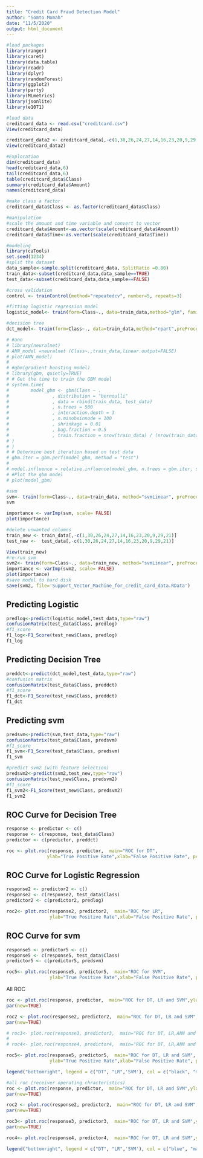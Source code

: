 ---
title: "Credit Card Fraud Detection Model"
author: "Somto Momah"
date: "11/5/2020"
output: html_document
---

```{r}
#load packages
library(ranger)
library(caret)
library(data.table)
library(readr)
library(dplyr)
library(randomForest)
library(ggplot2)
library(party)
library(MLmetrics)
library(jsonlite)
library(e1071)
```

```{r}
#load data
creditcard_data <- read.csv("creditcard.csv")
View(creditcard_data)

creditcard_data2 <- creditcard_data[,-c(1,30,26,24,27,14,16,23,20,9,29,21)]
View(creditcard_data2)
```

```{r}
#Exploration
dim(creditcard_data)
head(creditcard_data,6)
tail(creditcard_data,6)
table(creditcard_data$Class)
summary(creditcard_data$Amount)
names(creditcard_data)

#make class a factor
creditcard_data$Class <- as.factor(creditcard_data$Class)
```

```{r}
#manipulation
#scale the amount and time variable and convert to vector
creditcard_data$Amount<-as.vector(scale(creditcard_data$Amount))
creditcard_data$Time<-as.vector(scale(creditcard_data$Time))


```

```{r}
#modeling
library(caTools)
set.seed(1234)
#split the dataset
data_sample<-sample.split(creditcard_data, SplitRatio =0.80)
train_data<-subset(creditcard_data,data_sample==TRUE)
test_data<-subset(creditcard_data,data_sample==FALSE)

#cross validation
control <- trainControl(method="repeatedcv", number=5, repeats=3)
```

```{r}
#fitting logistic regression model
logistic_model<- train(form=Class~., data=train_data,method="glm", family="binomial",trControl=control,tuneLength = 5)

#decision tree
dct_model<- train(form=Class~., data=train_data,method="rpart",preProcess = c("center", "scale"),trControl=control, tuneLength = 5)

# #ann 
# library(neuralnet)
# ANN_model =neuralnet (Class~.,train_data,linear.output=FALSE)
# plot(ANN_model)
# 
# #gbm(gradient boosting model)
# library(gbm, quietly=TRUE)
# # Get the time to train the GBM model
# system.time(
#        model_gbm <- gbm(Class ~ .
#                , distribution = "bernoulli"
#                , data = rbind(train_data, test_data)
#                , n.trees = 500
#                , interaction.depth = 3
#                , n.minobsinnode = 100
#                , shrinkage = 0.01
#                , bag.fraction = 0.5
#                , train.fraction = nrow(train_data) / (nrow(train_data) + nrow(test_data))
# )
# )
# # Determine best iteration based on test data
# gbm.iter = gbm.perf(model_gbm, method = "test")
# 
# model.influence = relative.influence(model_gbm, n.trees = gbm.iter, sort. = TRUE)
# #Plot the gbm model
# plot(model_gbm)

#svm
svm<- train(form=Class~., data=train_data, method="svmLinear", preProcess = c("center", "scale"), trControl=control, tuneLength =5)
svm

importance <- varImp(svm, scale= FALSE)
plot(importance)
```

```{r}
#delete unwanted columns
train_new <- train_data[,-c(1,30,26,24,27,14,16,23,20,9,29,21)]
test_new <-  test_data[,-c(1,30,26,24,27,14,16,23,20,9,29,21)]

View(train_new)
#re-run svm
svm2<- train(form=Class~., data=train_new, method="svmLinear", preProcess = c("center", "scale"), trControl=control, tuneLength =5)
importance <- varImp(svm2, scale= FALSE)
plot(importance)
#save model to hard disk
save(svm2, file='Support_Vector_Machine_for_credit_card_data.RData')
```


## Predicting Logistic
```{r}
predlog<-predict(logistic_model,test_data,type="raw")
confusionMatrix(test_data$Class, predlog)
#f1_score
f1_log<-F1_Score(test_new$Class, predlog)
f1_log
```

## Predicting Decision Tree
```{r}
preddct<-predict(dct_model,test_data,type="raw")
#confusion matrix
confusionMatrix(test_data$Class, preddct)
#f1_score
f1_dct<-F1_Score(test_new$Class, preddct)
f1_dct
```

<!-- ## Predicitng Ann -->
<!-- ```{r} -->
<!-- predANN=compute(ANN_model,test_data) -->
<!-- resultANN=predANN$net.result -->
<!-- resultANN=ifelse(resultANN>0.5,1,0) -->

<!-- #confusion matrix -->
<!-- confusionMatrix(test_data$Class, predANN) -->
<!-- #f1_score -->
<!-- f1_ann<-F1_Score(test_new$Class, predANN) -->
<!-- f1_ann -->
<!-- ``` -->

<!-- ##Prediciting gbm -->
<!-- ```{r} -->
<!-- # Plot and calculate AUC on test data -->
<!-- gbm_test = predict(model_gbm, newdata = test_data, n.trees = gbm.iter) -->
<!-- gbm_auc = roc(test_data$Class, gbm_test, plot = TRUE, col = "red") -->
<!-- #confusion matrix -->
<!-- confusionMatrix(test_data$Class,gbm_test) -->
<!-- #f1_score -->
<!-- f1_gbm<-F1_Score(test_new$Class, gbm_test) -->
<!-- f1_gbm -->
<!-- ``` -->
## Predicting svm
```{r}
predsvm<-predict(svm,test_data,type="raw")
confusionMatrix(test_data$Class, predsvm)
#f1_score
f1_svm<-F1_Score(test_data$Class, predsvm)
f1_svm
```

```{r}
#predict svm2 (with feature selection)
predsvm2<-predict(svm2,test_new,type="raw")
confusionMatrix(test_new$Class, predsvm2)
#f1_score
f1_svm2<-F1_Score(test_new$Class, predsvm2)
f1_svm2
```

## ROC Curve for Decision Tree

```{r}
response <- predictor <- c()
response <- c(response, test_data$Class)
predictor <- c(predictor, preddct)

roc <- plot.roc(response, predictor,  main="ROC for DT",
               ylab="True Positive Rate",xlab="False Positive Rate", percent=TRUE, col="black")
```

## ROC Curve for Logistic Regression
```{r}
response2 <- predictor2 <- c()
response2 <- c(response2, test_data$Class)
predictor2 <- c(predictor2, predlog)

roc2<- plot.roc(response2, predictor2,  main="ROC for LR",
                ylab="True Positive Rate",xlab="False Positive Rate", percent=TRUE, col="magenta")
```

<!-- ## ROC Curve for ANN -->
<!-- ```{r} -->
<!-- response3 <- predictor3 <- c() -->
<!-- response3 <- c(response3, test_data$Class) -->
<!-- predictor3 <- c(predictor3, predANN) -->

<!-- roc3<- plot.roc(response3, predictor3,  main="ROC for ANN", -->
<!--                 ylab="True Positive Rate",xlab="False Positive Rate", percent=TRUE, col="blue") -->
<!-- ``` -->

<!-- ## ROC Curve for GBM -->
<!-- ```{r} -->
<!-- response4 <- predictor4 <- c() -->
<!-- response4 <- c(response4, test_data$Class) -->
<!-- predictor4 <- c(predictor4, gbm_test ) -->

<!-- roc4<- plot.roc(response4, predictor4,  main="ROC for GBM", -->
<!--                 ylab="True Positive Rate",xlab="False Positive Rate", percent=TRUE, col="pink") -->
<!-- ``` -->

## ROC Curve for svm
```{r}
response5 <- predictor5 <- c()
response5 <- c(response5, test_data$Class)
predictor5 <- c(predictor5, predsvm)

roc5<- plot.roc(response5, predictor5,  main="ROC for SVM",
                ylab="True Positive Rate",xlab="False Positive Rate", percent=TRUE, col="green")
```

All ROC
```{r}
roc <- plot.roc(response, predictor,  main="ROC for DT, LR and SVM",ylab="True Positive Rate",xlab="False Positive Rate", percent=TRUE, col="black") 
par(new=TRUE)

roc2 <- plot.roc(response2, predictor2,  main="ROC for DT, LR and SVM",ylab="True Positive Rate",xlab="False Positive Rate", percent=TRUE, col="magenta")
par(new=TRUE)

# roc3<- plot.roc(response3, predictor3,  main="ROC for DT, LR,ANN and GBM",ylab="True Positive Rate",xlab="False Positive Rate", percent=TRUE, col="blue")
# 
# roc4<- plot.roc(response4, predictor4,  main="ROC for DT, LR,ANN and GBM",ylab="True Positive Rate",xlab="False Positive Rate", percent=TRUE, col="pink")

roc5<- plot.roc(response5, predictor5,  main="ROC for DT, LR and SVM",
                ylab="True Positive Rate",xlab="False Positive Rate", percent=TRUE, col="green")

legend("bottomright", legend = c("DT", "LR",'SVM'), col = c("black", "magenta", "GREEN"),lwd = 2)
```






<!-- ## ALTERNATIVE METHOD -->
<!-- ```{r} -->
<!-- #logistic regression -->
<!-- Logistic_Model=glm(Class~.,train_data,family=binomial()) -->
<!-- summary(Logistic_Model) -->
<!-- View(Logistic_Model) -->

<!-- summary(train_data) -->
<!-- plot(Logistic_Model) -->

<!-- library(pROC) -->
<!-- lr.predict <- predict(Logistic_Model,test_data, probability = TRUE) -->
<!-- table(lr.predict, test_data$Class) -->

<!-- response2 <- predictor2 <- c() -->
<!-- response2 <- c(response2, test_data$Class) -->
<!-- predictor2 <- c(predictor2, lr.predict) -->

<!-- roc2<- plot.roc(response2, predictor2,  main="ROC for LR", -->
<!--                 ylab="True Positive Rate",xlab="False Positive Rate", percent=TRUE, col="magenta") -->

<!-- #decision tree -->
<!-- library(rpart) -->
<!-- library(rpart.plot) -->
<!-- decisionTree_model <- rpart(Class ~ . , train_data, method = 'class') -->

<!-- predicted_val <- predict(decisionTree_model, creditcard_data, type = 'class') -->
<!-- probability <- predict(decisionTree_model, creditcard_data, type = 'prob') -->
<!-- rpart.plot(decisionTree_model) -->

<!-- preddct<-predict(decisionTree_model,test_data,type="class") -->
<!-- table(preddct, test_data$Class) -->

<!-- response <- predictor <- c() -->
<!-- response <- c(response, test_data$Class) -->
<!-- predictor <- c(predictor, preddct) -->

<!-- roc<- plot.roc(response, predictor,  main="ROC for DT", -->
<!--                 ylab="True Positive Rate",xlab="False Positive Rate", percent=TRUE, col="blue") -->

<!-- #ANN -->
<!-- library(neuralnet) -->
<!-- ANN_model =neuralnet (Class~.,train_data,linear.output=FALSE) -->
<!-- plot(ANN_model) -->

<!-- #predANN=compute(ANN_model,test_data) -->

<!-- predANN=predict(ANN_model,test_data, type="class") -->

<!-- resultANN=predANN$net.result -->
<!-- resultANN=ifelse(resultANN>0.5,1,0) -->

<!-- table(predANN, test_data$Class) -->
<!-- predANN$net.result -->

<!-- response3 <- predictor3 <- c() -->
<!-- response3 <- c(response3, test_data$Class) -->
<!-- predictor3 <- c(predictor3, predANN ) -->

<!-- roc3<- plot.roc(response3, predictor3,  main="ROC for ANN", -->
<!--                 ylab="True Positive Rate",xlab="False Positive Rate", percent=TRUE, col="pink") -->



<!-- #gbm(gradient boosting model) -->
<!-- library(gbm, quietly=TRUE) -->
<!-- # Get the time to train the GBM model -->
<!-- system.time( -->
<!--        model_gbm <- gbm(Class ~ . -->
<!--                , distribution = "bernoulli" -->
<!--                , data = rbind(train_data, test_data) -->
<!--                , n.trees = 500 -->
<!--                , interaction.depth = 3 -->
<!--                , n.minobsinnode = 100 -->
<!--                , shrinkage = 0.01 -->
<!--                , bag.fraction = 0.5 -->
<!--                , train.fraction = nrow(train_data) / (nrow(train_data) + nrow(test_data)) -->
<!-- ) -->
<!-- ) -->
<!-- # Determine best iteration based on test data -->
<!-- gbm.iter = gbm.perf(model_gbm, method = "test") -->

<!-- model.influence = relative.influence(model_gbm, n.trees = gbm.iter, sort. = TRUE) -->
<!-- #Plot the gbm model -->
<!-- plot(model_gbm) -->

<!-- predgbm<-predict(model_gbm,test_data) -->
<!-- table(predgbm, test_data$Class) -->

<!-- response4 <- predictor4 <- c() -->
<!-- response4 <- c(response4, test_data$Class) -->
<!-- predictor4 <- c(predictor4, gbm_test ) -->

<!-- roc4<- plot.roc(response4, predictor4,  main="ROC for GBM", -->
<!--                 ylab="True Positive Rate",xlab="False Positive Rate", percent=TRUE, col="brown") -->
<!-- ``` -->

```{r}
#all roc (receiver operating chracteristics)
roc <- plot.roc(response, predictor,  main="ROC for DT, LR and SVM",ylab="True Positive Rate",xlab="False Positive Rate", percent=TRUE, col="blue") 
par(new=TRUE)

roc2 <- plot.roc(response2, predictor2,  main="ROC for DT, LR and SVM",ylab="True Positive Rate",xlab="False Positive Rate", percent=TRUE, col="magenta")
par(new=TRUE)

roc3<- plot.roc(response3, predictor3,  main="ROC for DT, LR and SVM",ylab="True Positive Rate",xlab="False Positive Rate", percent=TRUE, col="pink")
par(new=TRUE)

roc4<- plot.roc(response4, predictor4,  main="ROC for DT, LR and SVM",ylab="True Positive Rate",xlab="False Positive Rate", percent=TRUE, col="brown")

legend("bottomright", legend = c("DT", "LR",'SVM'), col = c("blue", "magenta", "pink", "brown"),lwd = 2)
```